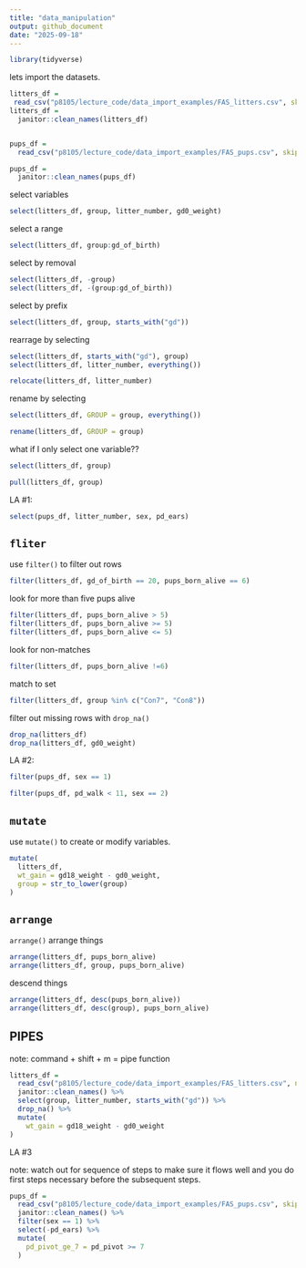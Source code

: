 ```yaml
---
title: "data_manipulation"
output: github_document
date: "2025-09-18"
---
```


```r
library(tidyverse)
```

lets import the datasets.

```r
litters_df = 
 read_csv("p8105/lecture_code/data_import_examples/FAS_litters.csv", skip = 3,  na = c("NA", ".", " "))
litters_df =
  janitor::clean_names(litters_df)


pups_df = 
  read_csv("p8105/lecture_code/data_import_examples/FAS_pups.csv", skip = 3, na = c("NA", ".", " "))

pups_df = 
  janitor::clean_names(pups_df)
```

select variables

```r
select(litters_df, group, litter_number, gd0_weight)
```

select a range

```r
select(litters_df, group:gd_of_birth)
```

select by removal

```r
select(litters_df, -group)
select(litters_df, -(group:gd_of_birth))
```

select by prefix

```r
select(litters_df, group, starts_with("gd"))
```

rearrage by selecting

```r
select(litters_df, starts_with("gd"), group)
select(litters_df, litter_number, everything())

relocate(litters_df, litter_number)
```

rename by selecting

```r
select(litters_df, GROUP = group, everything())

rename(litters_df, GROUP = group)
```

what if I only select one variable??

```r
select(litters_df, group)

pull(litters_df, group)
```

LA #1:

```r
select(pups_df, litter_number, sex, pd_ears)
```


## `fliter`

use `filter()` to filter out rows

```r
filter(litters_df, gd_of_birth == 20, pups_born_alive == 6)
```

look for more than five pups alive

```r
filter(litters_df, pups_born_alive > 5)
filter(litters_df, pups_born_alive >= 5)
filter(litters_df, pups_born_alive <= 5)
```

look for non-matches

```r
filter(litters_df, pups_born_alive !=6)
```

match to set
```r
filter(litters_df, group %in% c("Con7", "Con8"))
```


filter out missing rows with `drop_na()`

```r
drop_na(litters_df)
drop_na(litters_df, gd0_weight)
```

LA #2:

```r
filter(pups_df, sex == 1)
```

```r
filter(pups_df, pd_walk < 11, sex == 2)
```


## `mutate`

use `mutate()` to create or modify variables.

```r
mutate(
  litters_df, 
  wt_gain = gd18_weight - gd0_weight,
  group = str_to_lower(group)
)
```

## `arrange`

`arrange()` arrange things

```r
arrange(litters_df, pups_born_alive)
arrange(litters_df, group, pups_born_alive)
```
descend things

```r
arrange(litters_df, desc(pups_born_alive))
arrange(litters_df, desc(group), pups_born_alive)
```


## PIPES
note: command + shift + m = pipe function

```r
litters_df = 
  read_csv("p8105/lecture_code/data_import_examples/FAS_litters.csv", na = c("NA", ".", " ")) %>% 
  janitor::clean_names() %>% 
  select(group, litter_number, starts_with("gd")) %>% 
  drop_na() %>% 
  mutate(
    wt_gain = gd18_weight - gd0_weight
)
```

LA #3

note: watch out for sequence of steps to make sure it flows well and you do first steps necessary before the 
subsequent steps.
```r
pups_df = 
  read_csv("p8105/lecture_code/data_import_examples/FAS_pups.csv", skip = 3, na = c("NA", ".", " ")) %>% 
  janitor::clean_names() %>% 
  filter(sex == 1) %>% 
  select(-pd_ears) %>% 
  mutate(
    pd_pivot_ge_7 = pd_pivot >= 7
  )
```

